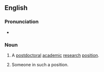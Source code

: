 ==English==
===Pronunciation===
*{{IPA|ˈpowstaːk}}
===Noun===
{{en-noun}}
# {{informal}} A [[postdoctoral]] [[academic]] [[research]] [[position]].
# {{informal}} Someone in such a position.